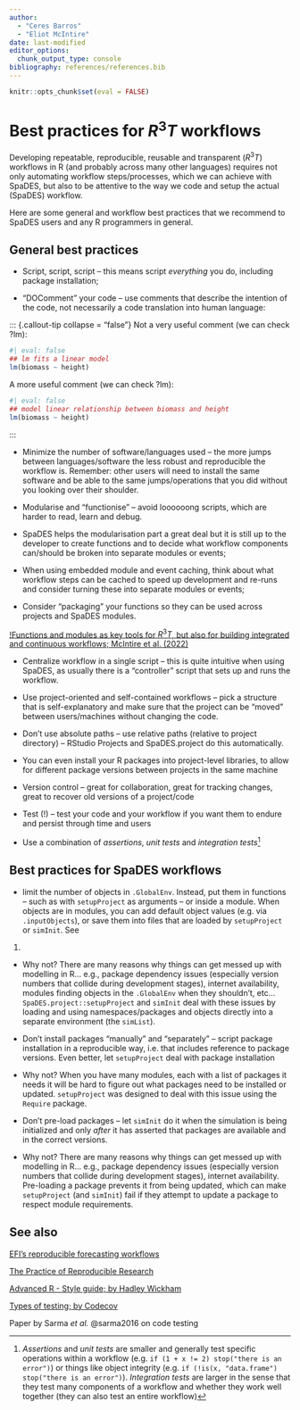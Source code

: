 ```yaml
---
author: 
  - "Ceres Barros"
  - "Eliot McIntire"
date: last-modified
editor_options:
  chunk_output_type: console
bibliography: references/references.bib
---
```


```r
knitr::opts_chunk$set(eval = FALSE)
```

# Best practices for $R^3T$ workflows {.unnumbered}

Developing repeatable, reproducible, reusable and transparent ($R^3T$)
workflows in R (and probably across many other languages) requires not
only automating workflow steps/processes, which we can achieve with
SpaDES, but also to be attentive to the way we code and setup the actual
(SpaDES) workflow.

Here are some general and workflow best practices that we recommend to
SpaDES users and any R programmers in general.

## General best practices

-   Script, script, script -- this means script *everything* you do,
including package installation;

-   "DOComment" your code -- use comments that describe the intention of
the code, not necessarily a code translation into human language:

::: {.callout-tip collapse = "false"} Not a very useful comment (we
can check ?lm):

```r
#| eval: false
## lm fits a linear model
lm(biomass ~ height)
```

A more useful comment (we can check ?lm):

```r
#| eval: false
## model linear relationship between biomass and height
lm(biomass ~ height)
```

:::

-   Minimize the number of software/languages used -- the more jumps
between languages/software the less robust and reproducible the
workflow is. Remember: other users will need to install the same
software and be able to the same jumps/operations that you did
without you looking over their shoulder.

-   Modularise and "functionise" -- avoid loooooong scripts, which are
harder to read, learn and debug.

-   SpaDES helps the modularisation part a great deal but it is
still up to the developer to create functions and to decide what
workflow components can/should be broken into separate modules
or events;

-   When using embedded module and event caching, think about what
workflow steps can be cached to speed up development and re-runs
and consider turning these into separate modules or events;

-   Consider "packaging" your functions so they can be used across
projects and SpaDES modules.

[!Functions and modules as key tools for $R^3T$, but also for
building integrated and continuous workflows; McIntire et al.
(2022)](https://onlinelibrary.wiley.com/cms/asset/680b22bc-1a97-4ab6-8f90-6fd1557e9e27/ele13994%20-fig-0001-m.jpg)

-   Centralize workflow in a single script -- this is quite intuitive
when using SpaDES, as usually there is a "controller" script that
sets up and runs the workflow.

-   Use project-oriented and self-contained workflows -- pick a
structure that is self-explanatory and make sure that the project
can be "moved" between users/machines without changing the code.

-   Don't use absolute paths -- use relative paths (relative to
project directory) -- RStudio Projects and SpaDES.project do
this automatically.

-   You can even install your R packages into project-level
libraries, to allow for different package versions between
projects in the same machine

-   Version control -- great for collaboration, great for tracking
changes, great to recover old versions of a project/code

-   Test (!) -- test your code and your workflow if you want them to
endure and persist through time and users

-   Use a combination of *assertions*, *unit tests* and *integration
tests*[^1]

## Best practices for SpaDES workflows

-   limit the number of objects in `.GlobalEnv`. Instead, put them in
functions -- such as with `setupProject` as arguments -- or inside a
module. When objects are in modules, you can add default object
values (e.g. via `.inputObjects`), or save them into files that are
loaded by `setupProject` or `simInit`. See

1.  

-   Why not? There are many reasons why things can get messed up
with modelling in R... e.g., package dependency issues
(especially version numbers that collide during development
stages), internet availability, modules finding objects in the
`.GlobalEnv` when they shouldn't, etc...
`SpaDES.project::setupProject` and `simInit` deal with these
issues by loading and using namespaces/packages and objects
directly into a separate environment (the `simList`).

-   Don't install packages "manually" and "separately" -- script package
installation in a reproducible way, i.e. that includes reference to
package versions. Even better, let `setupProject` deal with package
installation

-   Why not? When you have many modules, each with a list of
packages it needs it will be hard to figure out what packages
need to be installed or updated. `setupProject` was designed to
deal with this issue using the `Require` package.

-   Don't pre-load packages -- let `simInit` do it when the simulation
is being initialized and only *after* it has asserted that packages
are available and in the correct versions.

-   Why not? There are many reasons why things can get messed up
with modelling in R... e.g., package dependency issues
(especially version numbers that collide during development
stages), internet availability. Pre-loading a package prevents
it from being updated, which can make `setupProject` (and
`simInit`) fail if they attempt to update a package to respect
module requirements.

## See also

[EFI's reproducible forecasting
workflows](https://ecoforecast.org/reproducible-forecasting-workflows/)

[The Practice of Reproducible
Research](http://www.practicereproducibleresearch.org/)

[Advanced R - Style guide; by Hadley
Wickham](http://adv-r.had.co.nz/Style.html)

[Types of testing; by
Codecov](https://about.codecov.io/blog/types-of-testing-unit-vs-integration/)

Paper by Sarma *et al.* @sarma2016 on code testing

[^1]: *Assertions* and *unit tests* are smaller and generally test
specific operations within a workflow (e.g.
`if (1 + x != 2) stop("there is an error")`) or things like object
integrity (e.g.
`if (!is(x, "data.frame") stop("there is an error")`). *Integration
tests* are larger in the sense that they test many components of a
workflow and whether they work well together (they can also test an
entire workflow)
